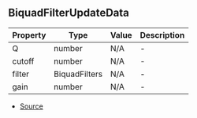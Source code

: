 ## BiquadFilterUpdateData


| Property | Type | Value | Description |
| ----------- | ----------- | ----------- | ----------- |
| Q | number | N/A | - |
| cutoff | number | N/A | - |
| filter | BiquadFilters | N/A | - |
| gain | number | N/A | - |


- [Source](https://github.com/Androz2091/discord-player/blob/258bd80/packages/equalizer/src/biquad/BiquadStream.ts#L13)